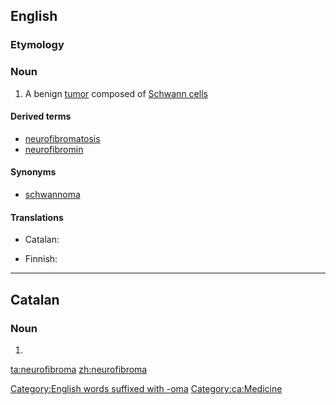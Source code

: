 ==English==
{{wikipedia}}

===Etymology===
{{prefix|neuro|fibroma|lang=en}}
[[Category:English words suffixed with -oma]]

===Noun===
{{en-noun|s|neurofibromata}}

# {{lb|en|medicine}} A benign [[tumor]] composed of [[Schwann cell]]s

====Derived terms====
* [[neurofibromatosis]]
* [[neurofibromin]]

====Synonyms====
* [[schwannoma]]

====Translations====
{{trans-top|benign tumor composed of Schwann cells}}
* Catalan: {{t|ca|neurofibroma|m}}
{{trans-mid}}
* Finnish: {{t|fi|neurofibrooma}}
{{trans-bottom}}

----

==Catalan==

===Noun===
{{ca-noun|m}}

# {{l|en|neurofibroma}}

[[Category:ca:Medicine]]

[[ta:neurofibroma]]
[[zh:neurofibroma]]